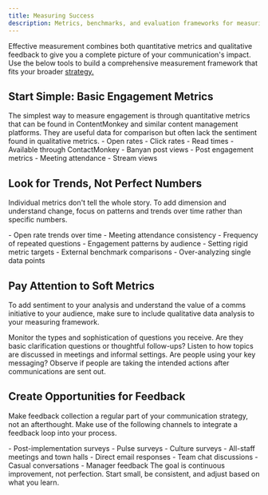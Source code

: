 ```yaml
---
title: Measuring Success
description: Metrics, benchmarks, and evaluation frameworks for measuring internal communications effectiveness
---
```



Effective measurement combines both quantitative metrics and qualitative feedback to give you a complete picture of your communication's impact. Use the below tools to build a comprehensive measurement framework that fits your broader [strategy.]()

## Start Simple: Basic Engagement Metrics
The simplest way to measure engagement is through quantitative metrics that can be found in ContentMonkey and similar content management platforms. They are useful data for comparison but often lack the sentiment found in qualitative metrics.
<CardGrid>
  <Card title="Email Metrics" icon="document">
    - Open rates
    - Click rates
    - Read times
    - Available through ContactMonkey
  </Card>
  <Card title="Platform Engagement" icon="open-book">
    - Banyan post views
    - Post engagement metrics
    - Meeting attendance
    - Stream views
  </Card>
</CardGrid>

## Look for Trends, Not Perfect Numbers

Individual metrics don't tell the whole story. To add dimension and understand change, focus on patterns and trends over time rather than specific numbers.

<Tabs>
  <TabItem label="What to Track">
    - Open rate trends over time
    - Meeting attendance consistency
    - Frequency of repeated questions
    - Engagement patterns by audience
  </TabItem>
  <TabItem label="What to Avoid">
    - Setting rigid metric targets
    - External benchmark comparisons
    - Over-analyzing single data points
  </TabItem>
</Tabs>

## Pay Attention to Soft Metrics

To add sentiment to your analysis and understand the value of a comms initiative to your audience, make sure to include qualitative data analysis to your measuring framework.

<CardGrid>
  <Card title="Question Analysis" icon="magnifier">
    Monitor the types and sophistication of questions you receive. Are they basic clarification questions or thoughtful follow-ups?
  </Card>
  <Card title="Conversation Monitoring" icon="comment">
    Listen to how topics are discussed in meetings and informal settings. Are people using your key messaging?
  </Card>
  <Card title="Behavior Change" icon="heart">
    Observe if people are taking the intended actions after communications are sent out.
  </Card>
</CardGrid>

## Create Opportunities for Feedback

Make feedback collection a regular part of your communication strategy, not an afterthought. Make use of the following channels to integrate a feedback loop into your process.

<Tabs>
  <TabItem label="Formal Channels">
    - Post-implementation surveys
    - Pulse surveys
    - Culture surveys
    - All-staff meetings and town halls
  </TabItem>
  <TabItem label="Informal Channels">
    - Direct email responses
    - Team chat discussions
    - Casual conversations
    - Manager feedback
  </TabItem>
</Tabs>



<Card title="Remember" icon="information">
  The goal is continuous improvement, not perfection. Start small, be consistent, and adjust based on what you learn.
</Card>

